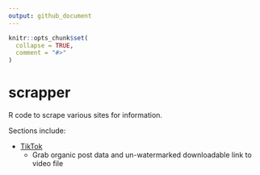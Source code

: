 ```yaml
---
output: github_document
---
```


<!-- README.md is generated from README.Rmd. Please edit that file -->

```r
knitr::opts_chunk$set(
  collapse = TRUE,
  comment = "#>"
)
```

# scrapper

<!-- badges: start -->
<!-- badges: end -->

R code to scrape various sites for information. 

Sections include: 

- [TikTok](https://github.com/taylorgrant/scrapper/tree/main/tiktok)
  - Grab organic post data and un-watermarked downloadable link to video file
